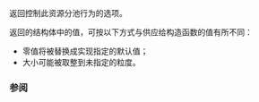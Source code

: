 {{cpp/memory/synchronized_pool_resource/title|options}}
{{cpp/memory/synchronized_pool_resource/navbar}}
{{dcl begin}}
{{dcl|since=c++17 | 1=
std::pmr::pool_options options() const;
}}
{{dcl end}}

返回控制此资源分池行为的选项。

返回的结构体中的值，可按以下方式与供应给构造函数的值有所不同：
* 零值将被替换成实现指定的默认值；
* 大小可能被取整到未指定的粒度。

=== 参阅 ===
{{dsc begin}}
{{dsc inc|cpp/memory/synchronized_pool_resource/dsc constructor}}
{{dsc end}}

{{langlinks|en|es|ja|ru}}